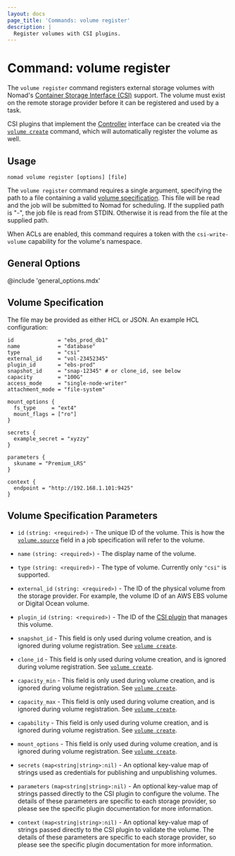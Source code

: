 ```yaml
---
layout: docs
page_title: 'Commands: volume register'
description: |
  Register volumes with CSI plugins.
---
```


# Command: volume register

The `volume register` command registers external storage volumes with Nomad's
[Container Storage Interface (CSI)][csi] support. The volume must exist on the
remote storage provider before it can be registered and used by a task.

CSI plugins that implement the [Controller][csi_plugins_internals] interface
can be created via the [`volume create`] command, which will automatically
register the volume as well.

## Usage

```plaintext
nomad volume register [options] [file]
```

The `volume register` command requires a single argument, specifying the path
to a file containing a valid [volume
specification][volume_specification]. This file will be read and the job will
be submitted to Nomad for scheduling. If the supplied path is "-", the job
file is read from STDIN. Otherwise it is read from the file at the supplied
path.

When ACLs are enabled, this command requires a token with the
`csi-write-volume` capability for the volume's namespace.

## General Options

@include 'general_options.mdx'

## Volume Specification

The file may be provided as either HCL or JSON. An example HCL configuration:

```hcl
id              = "ebs_prod_db1"
name            = "database"
type            = "csi"
external_id     = "vol-23452345"
plugin_id       = "ebs-prod"
snapshot_id     = "snap-12345" # or clone_id, see below
capacity        = "100G"
access_mode     = "single-node-writer"
attachment_mode = "file-system"

mount_options {
  fs_type     = "ext4"
  mount_flags = ["ro"]
}

secrets {
  example_secret = "xyzzy"
}

parameters {
  skuname = "Premium_LRS"
}

context {
  endpoint = "http://192.168.1.101:9425"
}
```

## Volume Specification Parameters

- `id` `(string: <required>)` - The unique ID of the volume. This is how the
  [`volume.source`][csi_volume_source] field in a job specification will refer
  to the volume.

- `name` `(string: <required>)` - The display name of the volume.

- `type` `(string: <required>)` - The type of volume. Currently only `"csi"`
  is supported.

- `external_id` `(string: <required>)` - The ID of the physical volume from
  the storage provider. For example, the volume ID of an AWS EBS volume or
  Digital Ocean volume.

- `plugin_id` `(string: <required>)` - The ID of the [CSI plugin][csi_plugin]
  that manages this volume.

- `snapshot_id` - This field is only used during volume creation, and is
  ignored during volume registration. See [`volume create`].

- `clone_id` - This field is only used during volume creation, and is ignored
  during volume registration. See [`volume create`].

- `capacity_min` - This field is only used during volume creation, and is
  ignored during volume registration. See [`volume create`].

- `capacity_max` - This field is only used during volume creation, and is
  ignored during volume registration. See [`volume create`].

- `capability` - This field is only used during volume creation, and is
  ignored during volume registration. See [`volume create`].

- `mount_options` - This field is only used during volume creation, and is
  ignored during volume registration. See [`volume create`].

- `secrets` <code>(map<string|string>:nil)</code> - An optional
  key-value map of strings used as credentials for publishing and
  unpublishing volumes.

- `parameters` <code>(map<string|string>:nil)</code> - An optional
  key-value map of strings passed directly to the CSI plugin to
  configure the volume. The details of these parameters are specific
  to each storage provider, so please see the specific plugin
  documentation for more information.

- `context` <code>(map<string|string>:nil)</code> - An optional
  key-value map of strings passed directly to the CSI plugin to
  validate the volume. The details of these parameters are specific to
  each storage provider, so please see the specific plugin
  documentation for more information.

[csi]: https://github.com/container-storage-interface/spec
[csi_plugins_internals]: /docs/internals/plugins/csi#csi-plugins
[volume_specification]: #volume-specification
[csi_plugin]: /docs/job-specification/csi_plugin
[csi_volume_source]: /docs/job-specification/volume#source
[`volume create`]: /docs/commands/volume/create
